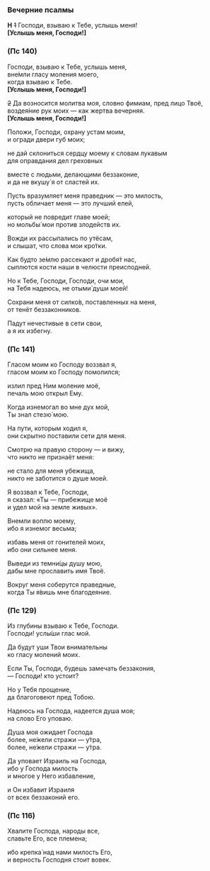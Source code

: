 <span id="vecherniePsalmi" />

### Вечерние псалмы

**Н** ~~1~~ Господи, взываю к Тебе, услышь меня!  
**[**Услышь меня, Господи!**]**

### (Пс 140)

Господи, взываю к Тебе, услышь меня,  
вне́мли гласу моления моего,  
когда взываю к Тебе.  
**[**Услышь меня, Господи!**]**

~~2~~ Да возносится молитва моя, словно фимиам, пред лицо Твоё,  
воздея́ние рук моих — как жертва вечерняя.  
**[**Услышь меня, Господи!**]**

Положи, Господи, охрану устам моим,  
и огради двери губ моих;

не дай склониться сердцу моему к словам лукавым  
для оправдания дел греховных

вместе с людьми, делающими беззаконие,  
и да не вкушу́ я от сластей их.

Пусть вразумляет меня праведник — это милость,  
пусть обличает меня — это лучший елей,

который не повредит главе моей;  
но мольбы́ мои против злодейств их.

Вожди их рассыпались по утёсам,  
и слышат, что слова мои кро́тки.

Как будто зе́млю рассекают и дробя́т нас,  
сыплются кости наши в челюсти преисподней.

Но к Тебе, Господи, Господи, очи мои,  
на Тебя надеюсь, не отыми́ души моей!

Сохрани меня от силко́в, поставленных на меня,  
от тенёт беззаконников.

Падут нечестивые в сети свои,  
а я их избегну.

### (Пс 141)

Гласом моим ко Господу воззвал я,  
гласом моим ко Господу помолился;

излил пред Ним моление моё,  
печаль мою открыл Ему.

Когда изнемогал во мне дух мой,  
Ты знал стезю́ мою.

На пути, которым ходил я,  
они скрытно поставили сети для меня.

Смотрю на правую сторону — и вижу,  
что никто не признаёт меня:

не стало для меня убежища,  
никто не заботится о душе моей.

Я воззвал к Тебе, Господи,  
я сказал: «Ты — прибежище моё  
и удел мой на земле живых».

Внемли воплю моему,  
ибо я изнемог весьма;

избавь меня от гонителей моих,  
ибо они сильнее меня.

Выведи из темни́цы душу мою,  
дабы мне прославить имя Твоё.

Вокруг меня соберутся праведные,  
когда Ты я́вишь мне благодеяние.

### (Пс 129)

Из глубины взываю к Тебе, Господи.  
Господи! услы́ши глас мой.

Да будут уши Твои внимательны  
ко гласу молений моих.

Если Ты, Господи, будешь замечать беззакония,  
— Господи! кто устоит?

Но у Тебя прощение,  
да благоговеют пред Тобою.

Надеюсь на Господа, надеется душа моя;  
на слово Его уповаю.

Душа моя ожидает Господа  
более, не́жели стражи — у́тра,  
более, не́жели стражи — у́тра.

Да уповает Израиль на Господа,  
ибо у Господа милость  
и многое у Него избавление,

и Он избавит Израиля  
от всех беззаконий его.

### (Пс 116)

Хвалите Господа, народы все,  
славьте Его, все племена;

ибо крепка́ над нами милость Его,  
и верность Господня стоит вовек.
